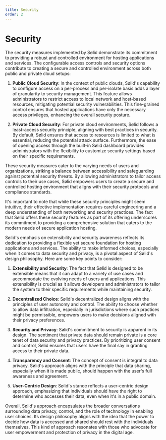 ```yaml
---
title: Security
order: 2
---
```


# Security

The security measures implemented by Sølid demonstrate its commitment to
providing a robust and controlled environment for hosting applications and
services. The configurable access controls and security options contribute to
creating a secure and controlled environment across both public and private
cloud setups:

1. **Public Cloud Security**: In the context of public clouds, Sølid's
   capability to configure access on a per-process and per-isolate basis adds a
   layer of granularity to security management. This feature allows
   administrators to restrict access to local network and host-based resources,
   mitigating potential security vulnerabilities. This fine-grained control
   ensures that hosted applications have only the necessary access privileges,
   enhancing the overall security posture.

2. **Private Cloud Security**: For private cloud environments, Sølid follows a
   least-access security principle, aligning with best practices in security. By
   default, Sølid ensures that access to resources is limited to what is
   essential, reducing the potential attack surface. Furthermore, the ease of
   opening access through the built-in Sølid dashboard provides administrators
   with the flexibility to customize security settings based on their specific
   requirements.

These security measures cater to the varying needs of users and organizations,
striking a balance between accessibility and safeguarding against potential
security threats. By allowing administrators to tailor access controls to their
use cases, Sølid empowers users to create a secure and controlled hosting
environment that aligns with their security protocols and compliance standards.

It's important to note that while these security principles might seem
intuitive, their effective implementation requires careful engineering and a
deep understanding of both networking and security practices. The fact that
Sølid offers these security features as part of its offering underscores its
commitment to providing a comprehensive solution that caters to the modern needs
of secure application hosting.

Sølid's emphasis on extensibility and security awareness reflects its dedication
to providing a flexible yet secure foundation for hosting applications and
services. The ability to make informed choices, especially when it comes to data
security and privacy, is a pivotal aspect of Sølid's design philosophy. Here are
some key points to consider:

1. **Extensibility and Security**: The fact that Sølid is designed to be
   extensible means that it can adapt to a variety of use cases and accommodate
   the evolving needs of users and applications. This extensibility is crucial
   as it allows developers and administrators to tailor the system to their
   specific requirements while maintaining security.

2. **Decentralized Choice**: Sølid's decentralized design aligns with the
   principles of user autonomy and control. The ability to choose whether to
   allow data infiltration, especially in jurisdictions where such practices
   might be permissible, empowers users to make decisions aligned with their
   privacy preferences.

3. **Security and Privacy**: Sølid's commitment to security is apparent in its
   design. The sentiment that private data should remain private is a core tenet
   of data security and privacy practices. By prioritizing user consent and
   control, Sølid ensures that users have the final say in granting access to
   their private data.

4. **Transparency and Consent**: The concept of consent is integral to data
   privacy. Sølid's approach aligns with the principle that data sharing,
   especially when it is made public, should happen with the user's full
   awareness and agreement.

5. **User-Centric Design**: Sølid's stance reflects a user-centric design
   approach, emphasizing that individuals should have the right to determine who
   accesses their data, even when it's in a public domain.

Overall, Sølid's approach encapsulates the broader conversations surrounding
data privacy, control, and the role of technology in enabling user choices. Its
design philosophy aligns with the idea that the power to decide how data is
accessed and shared should rest with the individuals themselves. This kind of
approach resonates with those who advocate for user empowerment and protection
of privacy in the digital age.
